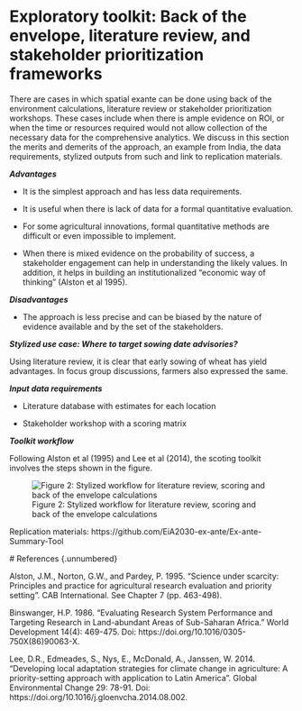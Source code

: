 # Exploratory toolkit: Back of the envelope, literature review, and stakeholder prioritization frameworks

There are cases in which spatial exante can be done using back of the environment calculations, literature review or stakeholder prioritization workshops. These cases include when there is ample evidence on ROI, or when the time or resources required would not allow collection of the necessary data for the comprehensive analytics. We discuss in this section the merits and demerits of the approach, an example from India, the data requirements, stylized outputs from such and link to replication materials.

***Advantages***

-   It is the simplest approach and has less data requirements.

-   It is useful when there is lack of data for a formal quantitative evaluation.

-   For some agricultural innovations, formal quantitative methods are difficult or even impossible to implement.

-   When there is mixed evidence on the probability of success, a stakeholder engagement can help in understanding the likely values. In addition, it helps in building an institutionalized "economic way of thinking" (Alston et al 1995).

***Disadvantages***

-   The approach is less precise and can be biased by the nature of evidence available and by the set of the stakeholders.

***Stylized use case: Where to target sowing date advisories?***

Using literature review, it is clear that early sowing of wheat has yield advantages. In focus group discussions, farmers also expressed the same.

***Input data requirements***

-   Literature database with estimates for each location

-   Stakeholder workshop with a scoring matrix

***Toolkit workflow***

Following Alston et al (1995) and Lee et al (2014), the scoting toolkit involves the steps shown in the figure.

![Figure 2: Stylized workflow for literature review, scoring and back of the envelope calculations](/Back_of_envelope.png)


Replication materials: https://github.com/EiA2030-ex-ante/Ex-ante-Summary-Tool 


\# References {.unnumbered}

::: {#refs}
Alston, J.M., Norton, G.W., and Pardey, P. 1995. “Science under scarcity: Principles and practice for agricultural research evaluation and priority setting”. CAB International. See Chapter 7 (pp. 463-498). 

Binswanger, H.P. 1986. “Evaluating Research System Performance and Targeting Research in Land-abundant Areas of Sub-Saharan Africa.” World Development 14(4): 469-475. Doi: https://doi.org/10.1016/0305-750X(86)90063-X. 

Lee, D.R., Edmeades, S., Nys, E., McDonald, A., Janssen, W. 2014. “Developing local adaptation strategies for climate change in agriculture: A priority-setting approach with application to Latin America”. Global Environmental Change 29: 78-91. Doi: https://doi.org/10.1016/j.gloenvcha.2014.08.002. 

:::
